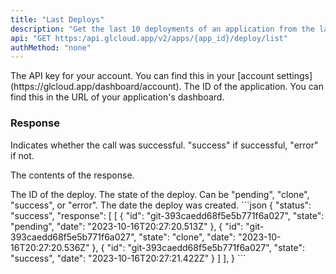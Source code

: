 ```yaml
---
title: "Last Deploys"
description: "Get the last 10 deployments of an application from the last 24 hours."
api: "GET https:/api.glcloud.app/v2/apps/{app_id}/deploy/list"
authMethod: "none"
---
```


<ParamField header="Authorization" type="string" placeholder="API KEY" required>
  The API key for your account. You can find this in your [account settings](https://glcloud.app/dashboard/account).
</ParamField>

<ParamField path="app_id" type="string" placeholder="Application ID" required>
  The ID of the application. You can find this in the URL of your application's dashboard.
</ParamField>

### Response

<ResponseField name="status" type="string">
  Indicates whether the call was successful. "success" if successful, "error" if not.
</ResponseField>

<ResponseField name="response" type="array">

The contents of the response.

<Expandable title="Toggle object">

<ResponseField name="id" type="string">
  The ID of the deploy.
</ResponseField>

<ResponseField name="state" type="string">
  The state of the deploy. Can be "pending", "clone", "success", or "error".
</ResponseField>

<ResponseField name="date" type="string">
  The date the deploy was created.
</ResponseField>

</Expandable>
</ResponseField>


<ResponseExample>
```json
{
    "status": "success",
    "response": [
        [
		    {
			    "id": "git-393caedd68f5e5b771f6a027",
			    "state": "pending",
			    "date": "2023-10-16T20:27:20.513Z"
		    },
		    {
			    "id": "git-393caedd68f5e5b771f6a027",
			    "state": "clone",
			    "date": "2023-10-16T20:27:20.536Z"
		    },
		    {
			    "id": "git-393caedd68f5e5b771f6a027",
			    "state": "success",
			    "date": "2023-10-16T20:27:21.422Z"
		    }
	    ]
    ],
}
```
</ResponseExample>